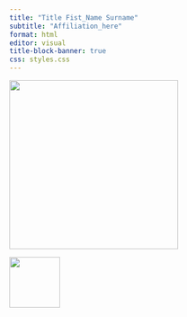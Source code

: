 ```yaml
---
title: "Title Fist_Name Surname"
subtitle: "Affiliation_here"
format: html
editor: visual
title-block-banner: true
css: styles.css
---
```


![](Business_card.png){fig-align="center" width="300"}

![](uni_logo.png){fig-align="center" width="90"}

